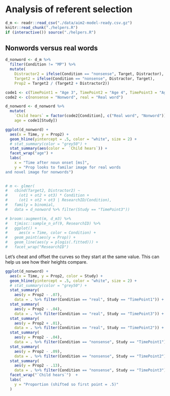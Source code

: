 Analysis of referent selection
===========================================================================

```r
d_m <- readr::read_csv("./data/aim2-model-ready.csv.gz")
knitr::read_chunk("./helpers.R")
if (interactive()) source("./helpers.R")
```


## Nonwords versus real words

```r

d_nonword <- d_m %>% 
  filter(Condition != "MP") %>% 
  mutate(
    Distractor2 = ifelse(Condition == "nonsense", Target, Distractor),
    Target2 = ifelse(Condition == "nonsense", Distractor, Target),
    Prop2 = Target2 / (Target2 + Distractor2))

code1 <- c(TimePoint1 = "Age 3", TimePoint2 = "Age 4", TimePoint3 = "Age 5")
code2 <- c(nonsense = "Nonword", real = "Real word")

d_nonword <- d_nonword %>% 
  mutate(
    `Child hears` = factor(code2[Condition], c("Real word", "Nonword")),
    age = code1[Study])

ggplot(d_nonword) + 
  aes(x = Time, y = Prop2) + 
  geom_hline(yintercept = .5, color = "white", size = 2) +
  # stat_summary(color = "grey50") + 
  stat_summary(aes(color =  `Child hears`)) + 
  facet_wrap("age") + 
  labs(
    x = "Time after noun onset [ms]",
    y = "Prop looks to familar image for real words
and novel image for nonwords")
  

# m <- glmer(
#   cbind(Target2, Distractor2) ~
#     (ot1 + ot2 + ot3) * Condition +
#     (ot1 + ot2 + ot3 | ResearchID/Condition),
#   family = binomial,
#   data = d_nonword %>% filter(Study == "TimePoint3"))

# broom::augment(m, d_m3) %>% 
#   tjmisc::sample_n_of(9, ResearchID) %>% 
#   ggplot() + 
#     aes(x = Time, color = Condition) + 
#   geom_point(aes(y = Prop)) +
#   geom_line(aes(y = plogis(.fitted))) +
#   facet_wrap("ResearchID")
```

Let's cheat and offset the curves so they start at the same value. This can help
us see how their heights compare.

```r
ggplot(d_nonword) + 
  aes(x = Time, y = Prop2, color = Study) + 
  geom_hline(yintercept = .5, color = "white", size = 2) +
  # stat_summary(color = "grey50") + 
  stat_summary(
    aes(y = Prop2 - .07),
    data = . %>% filter(Condition == "real", Study == "TimePoint1")) + 
  stat_summary(
    aes(y = Prop2 - .04),
    data = . %>% filter(Condition == "real", Study == "TimePoint3")) + 
  stat_summary(
    aes(y = Prop2 + .01),
    data = . %>% filter(Condition == "real", Study == "TimePoint2")) + 
  stat_summary(
    aes(y = Prop2 - .04),
    data = . %>% filter(Condition == "nonsense", Study == "TimePoint1")) + 
  stat_summary(
    aes(y = Prop2 - .09),
    data = . %>% filter(Condition == "nonsense", Study == "TimePoint2")) + 
  stat_summary(
    aes(y = Prop2 - .13),
    data = . %>% filter(Condition == "nonsense", Study == "TimePoint3")) + 
  facet_wrap("`Child hears`")  + 
  labs(
    y = "Proportion (shifted so first point = .5)"
  )

```

